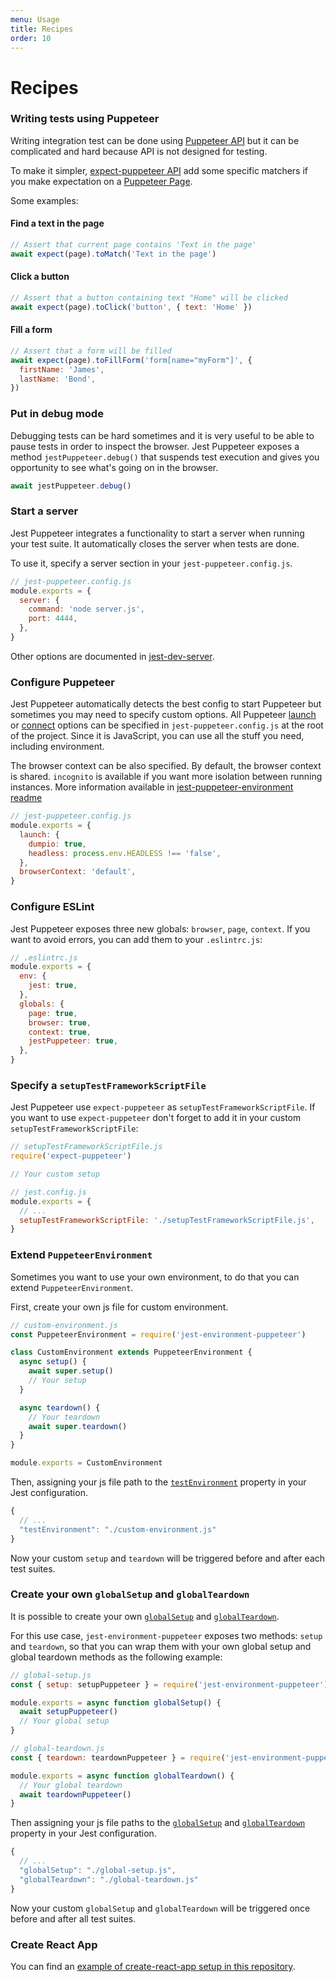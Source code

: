 ```yaml
---
menu: Usage
title: Recipes
order: 10
---
```


# Recipes

### Writing tests using Puppeteer

Writing integration test can be done using [Puppeteer API](<(https://github.com/GoogleChrome/puppeteer/blob/master/docs/api.md)>) but it can be complicated and hard because API is not designed for testing.

To make it simpler, [expect-puppeteer API](https://github.com/smooth-code/jest-puppeteer/tree/master/packages/expect-puppeteer/README.md#api) add some specific matchers if you make expectation on a [Puppeteer Page](https://github.com/GoogleChrome/puppeteer/blob/master/docs/api.md#class-page).

Some examples:

#### Find a text in the page

```js
// Assert that current page contains 'Text in the page'
await expect(page).toMatch('Text in the page')
```

#### Click a button

```js
// Assert that a button containing text "Home" will be clicked
await expect(page).toClick('button', { text: 'Home' })
```

#### Fill a form

```js
// Assert that a form will be filled
await expect(page).toFillForm('form[name="myForm"]', {
  firstName: 'James',
  lastName: 'Bond',
})
```

### Put in debug mode

Debugging tests can be hard sometimes and it is very useful to be able to pause tests in order to inspect the browser. Jest Puppeteer exposes a method `jestPuppeteer.debug()` that suspends test execution and gives you opportunity to see what's going on in the browser.

```js
await jestPuppeteer.debug()
```

### Start a server

Jest Puppeteer integrates a functionality to start a server when running your test suite. It automatically closes the server when tests are done.

To use it, specify a server section in your `jest-puppeteer.config.js`.

```js
// jest-puppeteer.config.js
module.exports = {
  server: {
    command: 'node server.js',
    port: 4444,
  },
}
```

Other options are documented in [jest-dev-server](https://github.com/smooth-code/jest-puppeteer/tree/master/packages/jest-dev-server).

### Configure Puppeteer

Jest Puppeteer automatically detects the best config to start Puppeteer but sometimes you may need to specify custom options. All Puppeteer [launch](https://github.com/GoogleChrome/puppeteer/blob/master/docs/api.md#puppeteerlaunchoptions) or [connect](https://github.com/GoogleChrome/puppeteer/blob/master/docs/api.md#puppeteerconnectoptions) options can be specified in `jest-puppeteer.config.js` at the root of the project. Since it is JavaScript, you can use all the stuff you need, including environment.

The browser context can be also specified. By default, the browser context is shared. `incognito` is available if you want more isolation between running instances. More information available in [jest-puppeteer-environment readme](https://github.com/smooth-code/jest-puppeteer/blob/master/packages/jest-environment-puppeteer/README.md)

```js
// jest-puppeteer.config.js
module.exports = {
  launch: {
    dumpio: true,
    headless: process.env.HEADLESS !== 'false',
  },
  browserContext: 'default',
}
```

### Configure ESLint

Jest Puppeteer exposes three new globals: `browser`, `page`, `context`. If you want to avoid errors, you can add them to your `.eslintrc.js`:

```js
// .eslintrc.js
module.exports = {
  env: {
    jest: true,
  },
  globals: {
    page: true,
    browser: true,
    context: true,
    jestPuppeteer: true,
  },
}
```

### Specify a `setupTestFrameworkScriptFile`

Jest Puppeteer use `expect-puppeteer` as `setupTestFrameworkScriptFile`. If you want to use `expect-puppeteer` don't forget to add it in your custom `setupTestFrameworkScriptFile`:

```js
// setupTestFrameworkScriptFile.js
require('expect-puppeteer')

// Your custom setup
```

```js
// jest.config.js
module.exports = {
  // ...
  setupTestFrameworkScriptFile: './setupTestFrameworkScriptFile.js',
}
```

### Extend `PuppeteerEnvironment`

Sometimes you want to use your own environment, to do that you can extend `PuppeteerEnvironment`.

First, create your own js file for custom environment.

```js
// custom-environment.js
const PuppeteerEnvironment = require('jest-environment-puppeteer')

class CustomEnvironment extends PuppeteerEnvironment {
  async setup() {
    await super.setup()
    // Your setup
  }

  async teardown() {
    // Your teardown
    await super.teardown()
  }
}

module.exports = CustomEnvironment
```

Then, assigning your js file path to the [`testEnvironment`](https://facebook.github.io/jest/docs/en/configuration.html#testenvironment-string) property in your Jest configuration.

```js
{
  // ...
  "testEnvironment": "./custom-environment.js"
}
```

Now your custom `setup` and `teardown` will be triggered before and after each test suites.

### Create your own `globalSetup` and `globalTeardown`

It is possible to create your own [`globalSetup`](https://facebook.github.io/jest/docs/en/configuration.html#globalsetup-string) and [`globalTeardown`](https://facebook.github.io/jest/docs/en/configuration.html#globalteardown-string).

For this use case, `jest-environment-puppeteer` exposes two methods: `setup` and `teardown`, so that you can wrap them with your own global setup and global teardown methods as the following example:

```js
// global-setup.js
const { setup: setupPuppeteer } = require('jest-environment-puppeteer')

module.exports = async function globalSetup() {
  await setupPuppeteer()
  // Your global setup
}
```

```js
// global-teardown.js
const { teardown: teardownPuppeteer } = require('jest-environment-puppeteer')

module.exports = async function globalTeardown() {
  // Your global teardown
  await teardownPuppeteer()
}
```

Then assigning your js file paths to the [`globalSetup`](https://facebook.github.io/jest/docs/en/configuration.html#globalsetup-string) and [`globalTeardown`](https://facebook.github.io/jest/docs/en/configuration.html#globalteardown-string) property in your Jest configuration.

```js
{
  // ...
  "globalSetup": "./global-setup.js",
  "globalTeardown": "./global-teardown.js"
}
```

Now your custom `globalSetup` and `globalTeardown` will be triggered once before and after all test suites.

### Create React App

You can find an [example of create-react-app setup in this repository](https://github.com/smooth-code/jest-puppeteer/tree/master/examples/create-react-app).
